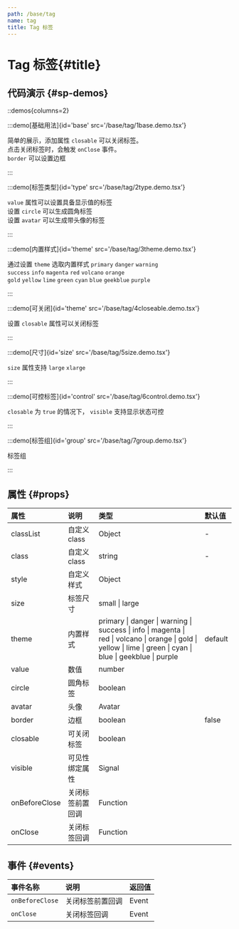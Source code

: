 ```yaml
---
path: /base/tag
name: tag
title: Tag 标签
---
```

<div class="sys-ctx-main-left">

# Tag 标签\{#title\}

## 代码演示 \{#sp-demos\}

::demos{columns=2}

:::demo[基础用法]{id='base' src='/base/tag/1base.demo.tsx'}

简单的展示，添加属性 `closable` 可以关闭标签。\
点击关闭标签时，会触发 `onClose` 事件。\
`border` 可以设置边框

:::


:::demo[标签类型]{id='type' src='/base/tag/2type.demo.tsx'}

`value` 属性可以设置具备显示值的标签\
设置 `circle` 可以生成圆角标签\
设置 `avatar` 可以生成带头像的标签

:::



:::demo[内置样式]{id='theme' src='/base/tag/3theme.demo.tsx'}

通过设置 `theme` 选取内置样式 `primary` `danger` `warning`\
`success` `info` `magenta` `red` `volcano` `orange`\
`gold` `yellow` `lime` `green` `cyan` `blue` `geekblue` `purple`

:::



:::demo[可关闭]{id='theme' src='/base/tag/4closeable.demo.tsx'}

设置 `closable` 属性可以关闭标签

:::



:::demo[尺寸]{id='size' src='/base/tag/5size.demo.tsx'}

`size` 属性支持 `large` `xlarge`

:::



:::demo[可控标签]{id='control' src='/base/tag/6control.demo.tsx'}

`closable` 为 `true` 的情况下， `visible` 支持显示状态可控

:::


:::demo[标签组]{id='group' src='/base/tag/7group.demo.tsx'}

标签组

:::



## 属性 \{#props\}

| 属性 | 说明 | 类型 | 默认值 |
| :--- | :---- | :--- | :--- |
|classList|自定义class|Object|-|
|class|自定义class|string|-|
|style|自定义样式|Object||
|size|标签尺寸|small &#124; large||
|theme|内置样式|primary &#124; danger &#124; warning &#124; success &#124; info &#124; magenta &#124; red &#124; volcano &#124; orange &#124; gold &#124; yellow &#124; lime &#124; green &#124; cyan &#124; blue &#124; geekblue &#124; purple|default|
|value|数值|number||
|circle|圆角标签|boolean||
|avatar|头像|Avatar||
|border|边框|boolean|false|
|closable|可关闭标签|boolean||
|visible|可见性绑定属性|Signal||
|onBeforeClose|关闭标签前置回调|Function||
|onClose|关闭标签回调|Function||

## 事件 \{#events\}

| 事件名称 | 说明 | 返回值|
| :--- | :---- | :--- |
|`onBeforeClose`|关闭标签前置回调|Event|
|`onClose`|关闭标签回调|Event|

</div>

